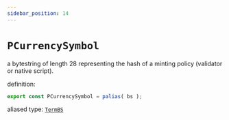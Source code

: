```yaml
---
sidebar_position: 14
---
```


# `PCurrencySymbol`

a bytestring of length 28 representing the hash of a minting policy (validator or native script).

definition:

```ts
export const PCurrencySymbol = palias( bs );
```

aliased type: [`TermBS`](../../stdlib/TermBS)
